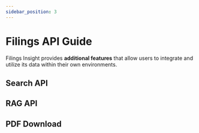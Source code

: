 ```yaml
---
sidebar_position: 3
---
```


# Filings API Guide

Filings Insight provides **additional features** that allow users to integrate and utilize its data within their own environments.

## Search API

## RAG API

## PDF Download



